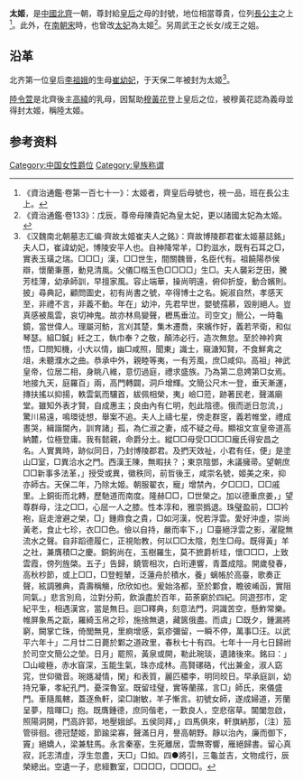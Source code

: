 '''太姬'''，是[[中國|中國]][[北齊|北齊]]一朝，尊封給[[皇后|皇后]]之母的封號，地位相當尊貴，位列[[長公主|長公主]]之上<ref>《資治通鑑·卷第一百七十一》：太姬者，齊皇后母號也，視一品，班在長公主上。</ref>。此外，在[[南朝宋|南朝宋]]時，也曾改[[太妃|太妃]]為太姬<ref>《資治通鑑·卷133》：戊辰，尊帝母陳貴妃為皇太妃，更以諸國太妃為太姬。</ref>。另周武王之长女/成王之姐。

== 沿革 ==
北齐第一位皇后[[李祖娥|李祖娥]]的生母[[崔幼妃|崔幼妃]]，于天保二年被封为太姬<ref>《汉魏南北朝墓志汇编·齊故太姬崔夫人之銘》：齊故博陵郡君崔太姬墓誌銘」夫人□，崔諱幼妃，博陵安平人也。自神降常羊，□釣滋水，既有石耳之□，實表玉璜之瑞。□□□」漢，□□世生，間關魏晉，名臣代有。祖饒陽恭侯辯，懷蘭秉蕙，動見清風。父儀□楷玉色□□□□」生□。夫人襲彩芝田，騰芳桂薄，幼承師訓，早擅家風。容止端華，操尚明遠，俯仰折旋，動合嬪則。披」尋典記，顧問圖史，初有尚書之號，卒得博士之名。婉淑自然，孝感天至，非禮不言，非義不動。年在」幼沖，先君早世，嬰號孺慕，毀削絕人。豈真感被風雲，哀切神鬼。故亦林鳥變聲，櫪馬垂泣。司空文」簡公，一時龜鏡，當世偉人。理屬河魴，言刈其楚，集木遷喬，來嬪作好，義若芣衛，和似琴瑟。組□鍼」紝之工，執巾奉？之敬，顛沛必行，造次無怠。至於神衿爽悟，□問知機，小大以情，幽□咸照，聞東」識士，窺溏知賢，不食鮮禽之俎，未聽濮水之曲。恭承中外，親睦等夷，一有芳風，庶□咸仰。高祖」神武皇帝，位居二相，身眺八維，意忉過庭，禮求盛族。乃為第二息娉第□女焉。地接九天，庭羅百」兩，高門轉闢，洞戶增輝。文簡公尺木一登，垂天漸運，摶扶搖以抑揚，軼雲氣而驤首，紱佩相榮，夷」嶮□蒞，跡著民老，聲滿廟堂。雖知外表才賢，自成惠主；良由內有仁明，剋此陰德。俄而逝日忽流，」驚川易遠，鳴環徒想，舉案不追。夫人上禱七星，傍走群窆，義若帷堂，禮成晝哭，緝諧閫內，訓育諸」孤，為仁淑之妻，成不疑之母。顯祖文宣皇帝道高納麓，位極登庸。我有懿親，命爵分土。縱□□母受□□□□龐氏得安昌之名。人實異時，跡似同日，乃封博陵郡君。及捫天效祉，小君有任，便」是塗山□室，□異洽水之門。西漢王陳，無暇扶？；東京陰鄧，未議擁帚。望朝庶□□新事多法革，」授受或異，徽秩同，前哲後王，咸崇名號，姬美之來，抑亦師古。天保二年，乃除太姬。朝服翟衣，寵」增禁內，夕□□□，□□戚里。上銅街而北轉，歷馳道而南度。隆赫□□，□世榮之。加以德重庶姜，」望尊群母，注之□□，心屈一人之膝。性本淳和，雅崇撝退。珠璧盈前，□□衿袍，庭走澮避之榮，□」鍾鼎食之貴，□如河漢，怳若浮雲。愛好沖虛，崇尚黃老，食止七珍，衣□□色。儉以自持，嚴而率下，」□臺絕浮雲之影，濯龍無流水之聲。自非蹈德履仁，正視貽教，何以□□太陰，剋生□母。既得黃」羊之社，兼膺積□之慶。銅鉤尚在，玉樹羅生，莫不摭爵析珪，懷□□□，上致雲霞，傍列旌棨。五子」告歸，鐃管相次，白珩連響，青蓋成陰。開歲發春，高秋杪節，或上□□，□登輕輦，泛蓮舟於積水，養」螭帳於高臺，歌奏正聲，絃調雅典，貴壽稱觴，欣欣如也。爰始洛都，至於鄴食，瞻彼崤函，實阻同氣。」悲言別烏，泣對分荊，飲淚盡於百年，茹荼窮於四紀。同遊邳市，定紀平生，相遇漢宮，當是無日。迴□釋典，刻意法門，洞識苦空，懸鮓常樂。帷屏象馬之翫，羅綺玉帛之珍，施捨無遺，藏篋俄盡。而虞」□既夕，鍾漏將窮，闕掌亡珠，倚閭無見，里痾增感，氣疹彌留，一瞬不停，萬事□汪。以武平六年十」二月廿二日薨於鄴之道政里，春秋七十有四。七年十一月七日歸祔於司空文簡公之塋。日月」罷照，黃泉或開，勒此琬琰，遺諸後來。銘曰：」□山峻極，赤水窅深，玉能生氣，珠亦成林。高賢磥硌，代出兼金，淑人窈窕，世仰徽音。琬嫕凝情，閑」和表質，麗匹穠李，明同皎日。早承庭訓，幼持兄筆，孝紀孔門，憂深魯室。既留珪璧，實等蘭蓀，言□」師氏，來儀盛門。車隨風轄，蓋逐魚軒，梁□謝敏，羊子慚言。初號女師，遂成婦道，芳蘭呈夢，陰暉□」抱。既膺鍾德，庶同偕老，一歎良人，空悲宿草。閶闔忽啟，照陽洞開，門高許郭，地壓娥邰。五侯同拜，」四馬俱來，軒旗納那，〔注〕笳管徘徊。德冠楚姬，節踰梁寡，聲滿日月，譽高朝野。靜以治內，廉而御下，竇」絕嬌人，梁兼駐馬。永言秦塞，生死離居，雲無寄響，雁絕歸書。留心真寂，託志清虛，浮生忽盡，天□」□如。四●將引，三龜並吉，文物成行，辰榮總出。空遺一子，悲絰數室，□□□□，□□□□。</ref>。

[[陸令萱|陸令萱]]是北齊後主[[高緯|高緯]]的乳母，因幫助[[穆黃花|穆黃花]]登上皇后之位，被穆黃花認為義母並得封太姬，稱陸太姬。

== 参考资料 ==
{{reflist}}

[[Category:中国女性爵位|Category:中国女性爵位]]
[[Category:皇族称谓|Category:皇族称谓]]